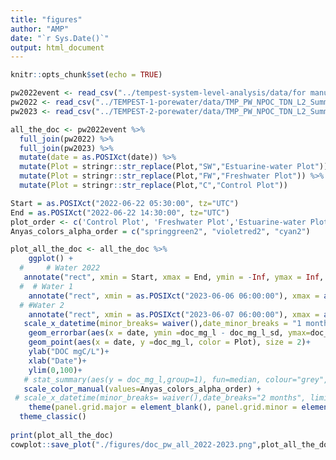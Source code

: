```yaml
---
title: "figures"
author: "AMP"
date: "`r Sys.Date()`"
output: html_document
---
```


```r
knitr::opts_chunk$set(echo = TRUE)
```

```r
pw2022event <- read_csv("../tempest-system-level-analysis/data/for manuscript/TMP_PW_NPOC_TDN_L2_2022_jun_jul_gapfilled_summarized.csv")
pw2022 <- read_csv("../TEMPEST-1-porewater/data/TMP_PW_NPOC_TDN_L2_Summary_Jul2022-May2023.csv")
pw2023 <- read_csv("../TEMPEST-2-porewater/data/TMP_PW_NPOC_TDN_L2_Summary_Jun2023-Dec2023.csv")

all_the_doc <- pw2022event %>%
  full_join(pw2022) %>%
  full_join(pw2023) %>%
  mutate(date = as.POSIXct(date)) %>%
  mutate(Plot = stringr::str_replace(Plot,"SW","Estuarine-water Plot")) %>%
  mutate(Plot = stringr::str_replace(Plot,"FW","Freshwater Plot")) %>%
  mutate(Plot = stringr::str_replace(Plot,"C","Control Plot"))
```

```r
Start = as.POSIXct("2022-06-22 05:30:00", tz="UTC")
End = as.POSIXct("2022-06-22 14:30:00", tz="UTC")
plot_order <- c('Control Plot', 'Freshwater Plot','Estuarine-water Plot')
Anyas_colors_alpha_order = c("springgreen2", "violetred2", "cyan2")

plot_all_the_doc <- all_the_doc %>%
    ggplot() +
  #     # Water 2022
   annotate("rect", xmin = Start, xmax = End, ymin = -Inf, ymax = Inf, fill = "blue")+
  #  # Water 1
    annotate("rect", xmin = as.POSIXct("2023-06-06 06:00:00"), xmax = as.POSIXct("2023-06-06 16:00:00"), ymin = -Inf, ymax = Inf, fill = "blue") +
  # #Water 2
    annotate("rect", xmin = as.POSIXct("2023-06-07 06:00:00"), xmax = as.POSIXct("2023-06-07 16:00:00"), ymin = -Inf, ymax = Inf, fill = "blue") +
   scale_x_datetime(minor_breaks= waiver(),date_minor_breaks = "1 month", date_breaks="2 months",date_labels= '%b')+
    geom_errorbar(aes(x = date, ymin =doc_mg_l - doc_mg_l_sd, ymax=doc_mg_l + doc_mg_l_sd, color = Plot))+
    geom_point(aes(x = date, y =doc_mg_l, color = Plot), size = 2)+
    ylab("DOC mgC/L")+
    xlab("Date")+
    ylim(0,100)+
   # stat_summary(aes(y = doc_mg_l,group=1), fun=median, colour="grey", geom="smooth",group=1)+
   scale_color_manual(values=Anyas_colors_alpha_order) +
 # scale_x_datetime(minor_breaks= waiver(),date_breaks="2 months", limits= c(as.POSIXct("2022-05-03 05:30:00", tz="UTC"), as.POSIXct("2023-06-30 15:20:00", tz="UTC")),date_labels= '%b')+
    theme(panel.grid.major = element_blank(), panel.grid.minor = element_blank()) +
  theme_classic()
  
print(plot_all_the_doc)
cowplot::save_plot("./figures/doc_pw_all_2022-2023.png",plot_all_the_doc, dpi=300)
```
